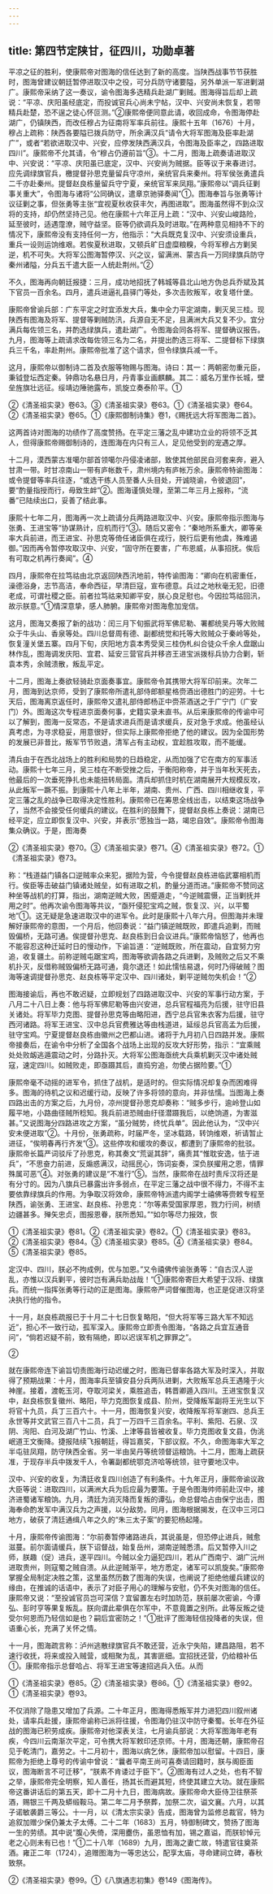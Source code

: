 ```yaml
---
---
---
```

title: 第四节定陕甘，征四川，功勋卓著
---



平凉之征的胜利，使康熙帝对图海的信任达到了新的高度。当陕西战事节节获胜时，图海曾建议朝廷暂停进取汉中之役，可分兵防守诸要隘，另外单派一军进剿湖广。康熙帝采纳了这一奏议，谕令图海多选精兵赴湖广剿贼。图海得旨后却上疏说：“平凉、庆阳虽经底定，而投诚官兵心尚未宁帖，汉中、兴安尚未恢复，若带精兵赴楚，恐不逞之徒心怀叵测。”②康熙帝便同意此请，收回成命，令图海停赴湖广，仍镇陕西，而改任穆占为征南将军率兵前往。康熙十五年（1676）十月，穆占上疏称：陕西各要隘已拨兵防守，所余满汉兵“请令大将军图海及臣率赴湖广”，或者“若欲进取汉中、兴安，应停发陕西满汉兵，令图海及臣率之，四路进取四川”。康熙帝不允其请，令“穆占仍遵前旨”③。十二月，图海上疏奏请进取汉中、兴安说：“平凉、庆阳虽已底定，汉中、兴安尚为贼据。臣等议于来春进讨。应先调绿旗官兵，檄提督孙思克量留兵守凉州，亲统官兵来秦州。将军侯张勇遣兵二千亦赴秦州。提督赵良栋量留兵守宁夏，亲统官军来凤翔。”康熙帝以“调兵征剿事关重大”，令图海与诸将“公同确议，遣章京驰驿奏闻”①。图海奉旨与张勇等计议征剿之事，但张勇等主张“宜视夏秋收获丰欠，再图进取”。图海虽然得不到众汉将的支持，却仍然坚持己见。他在康熙十六年正月上疏：“汉中、兴安山峻路险，延至彼时，适遇霪潦，贼守益坚。臣等仍欲调兵及时进取。”在两种意见相持不下的情况下，康熙帝没有支持任何一方，他指示：“大兵既克复汉中、兴安须设重兵，重兵一设则运饷维艰。若俟夏秋进取，又顿兵旷日虚糜粮糗，今将军穆占方剿吴逆，机不可失。大将军公图海暂停汉、兴之议，留满洲、蒙古兵一万同绿旗兵防守秦州诸隘，分兵五千遣大臣一人统赴荆州。”②

不久，图海再向朝廷报捷：三月，成功地招抚了韩城等县北山地方伪总兵乔斌及其下官员一百余名。四月，遣兵进逼礼县驿门等处，多次击败叛军，收复塔什堡。

康熙帝曾谕兵部：广东平定之时宜添发大兵，集中全力平定湖南，剿灭吴三桂。现陕西有图海及将军、提督等剿贼防汛，兵源自无不足，且满洲大兵又复不少。宜分满兵每佐领三名，并酌选绿旗兵，遣赴湖广。令图海会同各将军、提督确议报告。九月，图海等上疏请求改每佐领三名为二名，并提出酌选三将军、二提督标下绿旗兵三千名，率赴荆州。康熙帝批准了这个请求，但令绿旗兵减一千。

这月，康熙帝以御制诗二首及衣服等物赐与图海。诗曰：其一：两朝密勿重元臣，秉钺登坛西定秦。钟鼎功名悬日月，丹青事业画麒麟。其二：威名万里作长城，壁垒旌旗壮远征。绥靖边陲驰露布，凯旋立奏泰阶平。①

②《清圣祖实录》卷63。③《清圣祖实录》卷63。①《清圣祖实录》卷64。②《清圣祖实录》卷65。①《康熙御制诗集》卷1，《赐抚远大将军图海二首》。

这两首诗对图海的功绩作了高度赞扬。在平定三藩之乱中建功立业的将领不乏其人，但得康熙帝赐御制诗的，连图海在内只有三人，足见他受到的宠遇之厚。

十二月，漠西蒙古准噶尔部首领噶尔丹侵凌诸部，致使其他部民自河套来奔，避入甘肃一带。时甘凉南山一带有庐帐数千，肃州境内有庐帐万余。康熙帝特谕图海：或令提督等率兵往逐，“或选干练人员至番人头目处，开诚晓谕，令彼退回”，要“酌量指授而行，毋致生衅”②。图海谨慎处理，至第二年三月上报称，“流番”已陆续出口，妥善了结此事。

康熙十七年二月，图海再一次上疏请分兵两路进取汉中、兴安。康熙帝指示图海与张勇、王进宝等“协谋熟计，应机而行”③。随后又密令：“秦地所系重大，卿等亲率大兵前进，而王进宝、孙思克等倚任诸臣俱在戎行，脱行后更有他虞，殊难遏御。”因而再令暂停攻取汉中、兴安，“固守所在要害，广布恩威，从事招抚。俟后有可取之机再行奏闻”。④

四月，康熙帝在拉笃祜由北京返回陕西汛地前，特传谕图海：“卿向在机密重任，澡德浴身，志节高洁，奉命西征，早清巨寇，宣布德意。兵过之地秋毫无犯，旧德老成，可谓社稷之臣。前者拉笃祜来知卿平安，朕心良足慰也。今因拉笃祜回汛，故示朕意。”①情深意挚，感人肺腑。康熙帝对图海愈加宠信。

这月，图海又奏报了新的战功：闰三月下旬振武将军佛尼勒、署都统吴丹等大败贼众于牛头山、香泉等处。四川总督周有德、副都统觉和托等大败贼众于秦岭等处，恢复潼关堡五寨。四月下旬，庆阳地方袁本秀受吴三桂伪札纠合徒众千余人盘踞山林作乱，图海调发庆阳、宜君、延安三营官兵并移咨王进宝派拨标兵协力合剿，斩袁本秀，余贼溃散，叛乱平定。

十二月，图海上奏欲轻骑赴京面奏事宜。康熙帝令其携带大将军印前来。次年二月，图海到达京师，受到了康熙帝所遣礼部侍郎额星格赍酒出德胜门的迎劳。十七天后，图海离京返任时，康熙帝又遣礼部侍郎杨正中赍茶酒送之于广宁门（广安门）外。图海这次专程进京面奏何事，史籍实录未直书。从后来康熙帝的传谕中可以了解到，图海一反常态，不是请求进兵而是请求缓兵，反对急于求成。他虽经认真考虑，为寻求稳妥，用意很好，但实际上康熙帝拒绝了他的建议。因为全国形势的发展已非昔比，叛军节节败退，清军占有主动权，宜趁胜攻取，而不能缓。

清兵由于在西北战场上的胜利和局势的日趋稳定，从而加强了它在南方的军事活动。康熙十七年三月，吴三桂在不断受挫之后，于衡阳称帝，并于当年秋天死去，他最后的一次垂死挣扎也未能扭转局面。清兵却抓住时机在湖南展开大规模反攻，从此叛军一蹶不振。到康熙十八年上半年，湖南、贵州、广西、四川相继收复，平定三藩之乱的战争已取得决定性胜利。康熙帝已在筹思全线出击，以结束这场战争了，当然不会接受任何缓兵的建议。在胜利的鼓舞下，提督赵良栋上奏说：湖南已经平定，应立即恢复汉中、兴安，并表示“愿独当一路，竭忠自效”。康熙帝令图海集众确议。于是，图海奏

②《清圣祖实录》卷70。③《清圣祖实录》卷71。④《清圣祖实录》卷72。①《清圣祖实录》卷73。

称：“栈道益门镇各口逆贼率众来犯，据险为营，今令提督赵良栋进临武寨相机而行。俟臣等击破益门镇诸处贼垒，如有进取之机，酌量分道而进。”康熙帝不赞同这种坐等战机的打算，指出，湖南逆贼大败，困蹙遁走，“今逆贼震慑，正当剿抚并用之时”。他再次谕令图海等共议，“亟歼侵犯宝鸡之贼，恢复汉、兴，以平蜀地”①。这无疑是急速进取汉中的进军令。此时是康熙十八年六月。但图海并未理解好康熙帝的意图，一个月后，他回奏说：“益门镇逆贼既败，即遣兵追剿，而贼毁偏桥，无路可通。俟提督孙思克、赵良栋到日会议进兵。”康熙帝恼怒了，他再也不能容忍这种迁延时日的慢动作，下谕旨道：“逆贼既败，所在震动，自宜努力穷追，收复疆土。前称逆贼屯踞宝鸡，图海等欲调各路之兵进剿，及贼败之后又不乘机扑灭，反借称贼毁偏桥无路可通，竟尔退还！如此懦怯易退，何时乃得破贼？图海等速调提督孙思克、赵良栋等平定汉中、四川诸处，剿平逆贼勿失机会！”②

图海接谕后，再也不敢迟疑，立即规划了四路进取汉中、兴安的军事行动方案，于八月二十八日上奏：他与将军佛尼勒等由兴安进，总兵官程福亮为后援，驻守旧县关诸处。将军毕力克图、提督孙思克等由略阳进，西宁总兵官朱衣客为后援，驻守西河诸路。将军王进宝、汉中总兵官费雅达等由栈道进，延绥总兵官高孟为后援，驻守宝鸡。宁夏提督赵良栋由徽州之巴都山进。诸将于九月初八日四路并发。康熙帝接奏后，在谕令中分析了全国各个战场上出现的反攻大好形势，指示：“宜乘贼处处败衂逃遁震动之时，分路扑灭。大将军公图海亟统大兵乘机剿灭汉中诸处贼寇，速定四川。如贼败走，即亟蹑其后，直捣穷追，勿使占据险要。”①

康熙帝毫不动摇的进军令，抓住了战机，是适时的。但实际情况却复杂而困难得多。图海的待机之议和迟缓行动，反映了许多将领的意向，并非怯懦。当图海上奏四路出击的方案之后，九月份，凉州提督孙思克却奏称：“贼多步行，逾岭登山如履平地，小路曲径贼所稔知。我兵前进恐贼由纡径潜蹑我后，以绝饷道，为害滋甚。”又说图海分四路进攻之方案，“虽分贼势，终忧兵单”。因此他认为，“汉中兴安未便进取”②。十月份，张勇疏称，时届严冬，坚冰载路，转饷维艰，祈请暂止进征，“俟明春再行齐发”③。这些停攻和缓攻的奏议，都遭到了康熙帝的批驳。康熙帝长篇严词驳斥了孙思克，称其奏文“荒诞其辞”，痛责其“惟耽安逸，怯于进兵”，“不思奋力前进，反煽惑满汉，动摇民心，饰词妄奏，深负朕擢用之恩，情罪殊属可恶”④。对张勇的建议是“不准行”⑤。当然，康熙帝在战时责斥汉将还是有分寸的。因为八旗兵已暴露出许多弱点，在平定三藩之战中很不得力，不得不主要依靠绿旗兵的作用。为争取汉将效命，康熙帝特派遣内阁学士禧佛等赍敕专程至陕西，谕张勇、王进宝、赵良栋、孙思克：“尔等素受国家厚恩，戮力行间，树绩边疆甚多。殚矢忠贞，图报恩眷，朕所悉知。”“如尔等尽力报效，恢

①《清圣祖实录》卷81。②《清圣祖实录》卷82。①《清圣祖实录》卷83。②《清圣祖实录》卷84。③《清圣祖实录》卷85。④《清圣祖实录》卷84。⑤《清圣祖实录》卷85。

定汉中、四川，朕必不拘成例，优与加恩。”又令禧佛传谕张勇等：“自古汉人逆乱，亦惟以汉兵剿平，彼时岂有满兵助战哉！”①康熙帝寄巨大希望于汉将、绿旗兵。而统一指挥张勇等行动的正是图海。康熙帝严词督催图海，也正是促进汉将坚决执行他的指令。

十一月，赵良栋疏报已于十月二十七日恢复略阳，“但大将军等三路大军不知远近”，担心不一致行动，孤军深入。康熙帝立即责令图海，“各路之兵宜互通音问”，“倘若迟疑不前，致有隔绝，即以迟误军机之罪罪之”。

②

就在康熙帝连下谕旨切责图海行动迟缓之时，图海已督率各路大军及时深入，并取得了预期战果：十月，图海率兵至镇安县分兵两队进剿，大败叛军总兵王遇隆于火神崖。接着，渡乾玉河，夺取河梁关，乘胜追击，韩晋卿遁入四川。王进宝恢复汉中，赵良栋恢复徽州、略阳，毕力克图恢复成县、阶州，受降叛军副将王光生以下将官十九员，兵丁三百六十。十一月，图海恢复兴安，收降叛军将军谢四、总兵王永世等并文武官三百八十二员，兵丁一万四千三百余名。平利、紫阳、石泉、汉阴、洵阳、白河及湖广竹山、竹溪、上津等县皆被收复。毕力克图收复文县，伪洮岷道王文衡降。捷报陆续飞报朝廷，得旨嘉奖，下部议叙。不久，命图海率大军之半屯驻凤翔，防守陕西全省。另一半由吴丹等统领督运粮饷。十二月，图海上疏获准，于现存半兵中拨发千人，令署副都统鄂克济哈等统领，驻守要地汉中。

汉中、兴安的收复，为清廷收复四川创造了有利条件。十九年正月，康熙帝谕议政大臣等说：进取四川，以满洲大兵为后应最为要策。于是令图海帅师前赴汉中，接济进蜀诸军粮饷。九月，清廷为消灭降而复叛的谭弘，命总督哈占由保宁出击，图海奉命酌发军中满汉兵为之声援，以分敌势。同月，图海根据揭发，在汉中三河口地方，破获了清廷通缉八年之久的“朱三太子案”的要犯杨起隆。

十月，康熙帝传谕图海：“尔前奏暂停诸路进兵，其说虽是，但恐停止进兵，贼愈滋蔓。前尔面请缓兵，朕下诏督战，始复岳州，湖南逆贼悉溃。后又暂停入川之师，朕趣（促）进兵，遂平四川。今贼以全力逼犯四川，若从广西南宁、湖广沅州进取贵州，则寇蜀之贼自溃。从此逆贼渐平，地方悉定，诸军可以凯旋矣。”康熙帝掌握全局制定决胜之策，这里虽然历数了图海的失误，也阐说了拒绝他缓兵建议的缘由，在推诚的话语中，表示了对臣子用心的理解与安慰，仍不失对图海的信任。康熙帝又说：“至投诚官员岂可深信？宜留置左右时加防范，朕前屡次密谕，今谭弘、彭时亨等果复叛乱。朕向谓此辈俱在尔军中，不意竟置之别所。此等反叛之徒受尔何恩而乃轻信如是也？嗣后宜密防之！”①批评了图海轻信投降者的失误，但语重心长，充满了关怀之情。

十一月，图海疏言称：泸州逃散绿旗官兵不敢还营，近永宁失陷，建昌路阻，若不速行收抚，将来或投入贼营，或相聚为乱，其害匪细。宜招抚还营，仍给粮补伍①。康熙帝指示总督哈占、将军王进宝等速招逃兵入伍。从而

①《清圣祖实录》卷85。②《清圣祖实录》卷86。①《清圣祖实录》卷92。①《清圣祖实录》卷93。

不仅消除了隐患又增加了兵源。二十年正月，图海得悉叛军并力进犯四川叙州诸处，请率兵赴援，康熙帝谕称已派将往援，令图海仍驻汉中防守秦蜀。长年在外征战的图海已积劳成疾。康熙帝对他深表关注，七月谕兵部说：大将军图海年老有疾，今四川云南渐次平定，可令携大将军敕印还京师。十月，图海还朝，康熙帝召见于乾清门，嘉劳之。十二月初十，图海以病乞休，康熙帝加以慰留。十四日，康熙帝为拒绝上尊号的传谕中曾说：“曩者平南王尚可喜奏请回籍时，朕与阁臣面议，图海断言不可迁移”，“朕素不肯诿过于臣下”。②图海有过人之处，也有不智之举，康熙帝完全明察，知人善任，扬其长而避其短，终使其建立大功。就在康熙帝这番讲话后的第五天，即十二月十九日，图海病故。康熙帝命大臣侍卫往祭茶酒，赐银三千两及蟒缎鞍马。第二年二月予祭葬，加祭二次，谥文襄。六月，以其子诺敏袭爵三等公。十一月，以《清太宗实录》告成，图海曾为监修总裁官，特为追叙加赠少保仍兼太子太傅。二十二年（1683）五月，特御制碑文，赞扬了图海一生的劳绩。其中说“腹心失倚，深用衋伤，虽恩恤有加，锡之嘉谥，而朕轸悼元老之心则未有已也！”①二十八年（1689）九月，图海之妻亡故，特遣官往奠茶酒。雍正二年（1724），追赠图海为一等忠达公，配享太庙，寻命建祠立碑，春秋致祭。

②《清圣祖实录》卷99。①《八旗通志初集》卷149《图海传》。